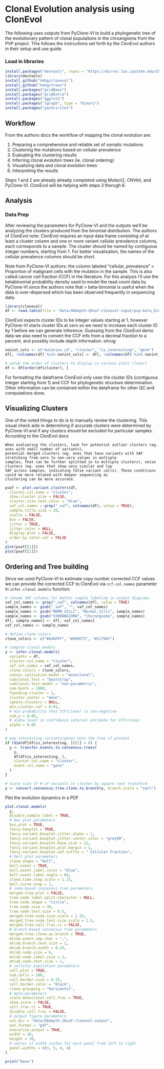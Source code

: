 # Clonal Evolution analysis using ClonEvol

The following uses outputs from PyClone-VI to build a phylogenetic tree of the evolutionary pattern of clonal populaitons
in the chroangioma from the PVP project. This follows the instructions set forth by the ClonEvol authors in their
setup and use guide.

### Load in libraries
```r
install.packages("devtools", repos = "https://mirror.las.iastate.edu/CRAN/")
library(devtools)
install_github("hdng/clonevol")
install_github("hdng/trees")
install.packages("gridBase")
install.packages("gridExtra")
install.packages("ggplot2")
install.packages("igraph", type = "binary")
install.packages("packcircles")
```

## Workflow

From the authors docs the workflow of mapping the clonal evolution are:

  1. Preparing a comprehensive and reliable set of somatic mutations
  2. Clustering the mutations based on cellular prevalence
  3. Evaluating the clustering results
  4. Inferring clonal evolution trees (ie. clonal ordering)
  5. Visualizing data and clonal evolution trees
  6. Interpreting the results

Steps 1 and 2 are already already completed using Mutect2, CNVkit, and PyClone-VI. ClonEvol will be helping with
steps 3 thorugh 6.

## Analysis

### Data Prep

After reviewing the parameters for PyClone-VI and the outputs we'll be analyzing the clusters produced from the binomial
distribution. The authors of ClonEvol note: ClonEvol requires an input data frame consisting of at least a cluster
column and one or more variant cellular prevalence columns, each corresponds to a sample.
The cluster should be named by contiguous integer numbers, starting from 1. For better
visualization, the names of the cellular prevalence columns should be short.

Note from PyClone-VI authors: the column labeled "cellular_prevalence" = Proportion of malignant cells with the 
mutation in the sample. This is also called cancer cell fraction (CCF) in the literature. For this analysis I'll use
the betabinomial probability density used to model the read count data by PyClone-VI since the authors note that
> beta-binomial is useful when the data is over-dispersed which has been observed frequently in sequencing data.

```r
library(clonevol)
df <- read.table(file = "data/40depth-20vaf-clonevol-input/pvp-beta_binomial_clonal-clonevol.tsv", header = TRUE, sep = "\t")
```


ClonEvol expects cluster IDs to be integer values starting at 1, however PyClone-VI starts cluster IDs at zero so we
need to increase each cluster ID by 1 before we can generate inference. Guessing from the ClonEvol demo data we also
need to convert the CCF info from a decimal fraction to a percent, and possibly include depth information :shrug:

```r
nonint_cols <- c("mutation_id", "cluster", "is_interesting", "gene")
df[, !colnames(df) %in% nonint_cols] <- df[, !colnames(df) %in% nonint_cols] * 100

# setup the order of clusters to display in various plots (later)
df <- df[order(df$cluster), ]
```

For formatting the dataframe ClonEvol only uses the cluster IDs (contiguous integer starting from 1) and CCF
for phylogenetic structure determination. Other information can be contained within the dataframe for
other QC and computations done.

## Visualizing Clusters

One of the noted things to do is to manually review the clustering. This visual check aids in determining if accurate
clusters were determined by PyClone-VI and if any clusters should be excluded for particular samples. According to
the ClonEvol docs

```text
When evaluating the clusters, look for potential outlier clusters (eg. ones with small number of variants),
potential merged clusters (eg. ones that have variants with VAF stretching from zero to non-zero values in multiple
samples, that can be further splitted in to multiple clusters), noise clusters (eg. ones that show very similar and low
VAF across samples, indicating false variant calls). These conditions could be more relaxed with deeper sequencing as
clustering can be more accurate.
```

```r
pvaf <- plot.variant.clusters(df,
  cluster.col.name = "cluster",
  show.cluster.size = FALSE,
  cluster.size.text.color = "blue",
  vaf.col.names = grep("_vaf", colnames(df), value = TRUE),
  sample.title.size = 20,
  violin = FALSE,
  box = FALSE,
  jitter = TRUE,
  jitter.color = NULL,
  display.plot = FALSE,
  order.by.total.vaf = FALSE
)
plot(pvaf[[1]])
plot(pvaf[[2]])
```


## Ordering and Tree building

Since we used PyClone-VI to estimate copy number corrected CCF values we can provide the corrected CCF to ClonEvol via 
`ccf.col.names` parameter in `infer.clonal.models` function:

```r
# rename VAF columns for better sample labeling in output diagrams
vaf_col_names <- grep("_vaf", colnames(df), value = TRUE)
sample_names <- gsub("_vaf", "", vaf_col_names)
sample_names <- gsub("NORM_VILLI", "Normal_Villi", sample_names)
sample_names <- gsub("CHORANGIOMA", "Chorangioma", sample_names)
df[, sample_names] <- df[, vaf_col_names]
vaf_col_names <- sample_names

# define clone colors
clone_colors <- c("#648FFF", "#009E73", "#CC79A7")

# compute clonal models
y <- infer.clonal.models(
  variants = df,
  cluster.col.name = "cluster",
  vaf.col.names = vaf_col_names,
  clone.colors = clone_colors,
  cancer.initiation.model = "monoclonal",
  subclonal.test = "bootstrap",
  subclonal.test.model = "non-parametric",
  num.boots = 1000,
  founding.cluster = 1,
  cluster.center = "mean",
  ignore.clusters = NULL,
  min.cluster.vaf = 0.01,
  # min probability that CCF(clone) is non-negative
  sum.p = 0.05,
  # alpha level in confidence interval estimate for CCF(clone)
  alpha = 0.05
)

# map interesting variants/genes onto the tree if present
if (dim(df[df$is_interesting, ])[1] > 0) {
  y <- transfer.events.to.consensus.trees(
    y,
    df[df$is_interesting, ],
    cluster.col.name = "cluster",
    event.col.name = "gene"
  )
}

# scale size of # of variants in cluster by square root transform
y <- convert.consensus.tree.clone.to.branch(y, branch.scale = "sqrt")
```

Plot the evolution dynamics in a PDF

```r
plot.clonal.models(
  y,
  disable.sample.label = TRUE,
  # box plot parameters
  box.plot = TRUE,
  fancy.boxplot = TRUE,
  fancy.variant.boxplot.jitter.alpha = 1,
  fancy.variant.boxplot.jitter.center.color = "grey50",
  fancy.variant.boxplot.base_size = 12,
  fancy.variant.boxplot.plot.margin = 1,
  fancy.variant.boxplot.vaf.suffix = " Cellular Fraction",
  # bell plot parameters
  clone.shape = "bell",
  bell.event = TRUE,
  bell.event.label.color = "blue",
  bell.event.label.angle = 60,
  clone.time.step.scale = 1.25,
  bell.curve.step = 1,
  # node-based consensus tree parameters
  merged.tree.plot = FALSE,
  tree.node.label.split.character = NULL,
  tree.node.shape = "circle",
  tree.node.size = 30,
  tree.node.text.size = 0.5,
  merged.tree.node.size.scale = 1.25,
  merged.tree.node.text.size.scale = 1.5,
  merged.tree.cell.frac.ci = FALSE,
  # branch-based consensus tree parameters
  merged.tree.clone.as.branch = TRUE,
  mtcab.event.sep.char = ",",
  mtcab.branch.text.size = 1,
  mtcab.branch.width = 0.25,
  mtcab.node.size = 6,
  mtcab.node.label.size = 2,
  mtcab.node.text.size = 1,
  # cellular population parameters
  cell.plot = TRUE,
  num.cells = 200,
  cell.border.size = 0.25,
  cell.border.color = "black",
  clone.grouping = "horizontal",
  # meta-parameters
  scale.monoclonal.cell.frac = TRUE,
  show.score = FALSE,
  cell.frac.ci = TRUE,
  disable.cell.frac = FALSE,
  # output figure parameters
  out.dir = "data/40depth-20vaf-clonevol-output",
  out.format = "pdf",
  overwrite.output = TRUE,
  width = 16,
  height = 10,
  # vector of width scales for each panel from left to right
  panel.widths = c(3, 5, 4, 4)
)

print("Done")
```